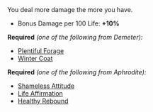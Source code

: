
<Box>
You deal more damage the more <IconLife /> you have.

- Bonus Damage per 100 Life: **+10%**

</Box>

**Required** _(one of the following from Demeter):_

- [Plentiful Forage](/boons/demeter#plentiful-forage)
- [Winter Coat](/boons/demeter#winter-coat)

**Required** _(one of the following from Aphrodite):_

- [Shameless Attitude](/boons/aphrodite#shameless-attitude)
- [Life Affirmation](/boons/aphrodite#life-affirmation)
- [Healthy Rebound](/boons/aphrodite#healthy-rebound)
